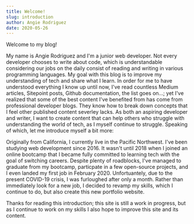 ```yaml
---
title: Welcome!
slug: introduction
author: Angie Rodriguez
date: 2020-05-26
---
```


Welcome to my blog!

My name is Angie Rodriguez and I'm a junior web developer. Not every developer chooses to write about code, which is understandable considering our jobs on the daily consist of reading and writing in various programming languages. My goal with this blog is to improve my understanding of tech and share what I learn. In order for me to have understood everything I know up until now, I've read countless Medium articles, Sitepoint posts, Github documentation, the list goes on...; yet I've realized that some of the best content I've benefited from has come from professional developer blogs. They know how to break down concepts that I feel other published content severley lacks. As both an aspiring developer and writer, I want to create content that can help others who struggle with understanding the world of tech, as I myself continue to struggle. Speaking of which, let me introduce myself a bit more:

Originally from California, I currently live in the Pacific Northwest. I've been studying web development since 2016. It wasn't until 2018 when I joined an online bootcamp that I became fully committed to learning tech with the goal of switching careers. Despite plenty of roadblocks, I've managed to graduate from my bootcamp, particpate in a few open-source projects, and I even landed my first job in February 2020. Unfortuantely, due to the present COVID-19 crisis, I was furloughed after only a month. Rather than immediately look for a new job, I decided to revamp my skills, which I continue to do, but also create this new portfolio website.

Thanks for reading this introduction; this site is still a work in progress, but as I continue to work on my skills I also hope to improve this site and its content.
